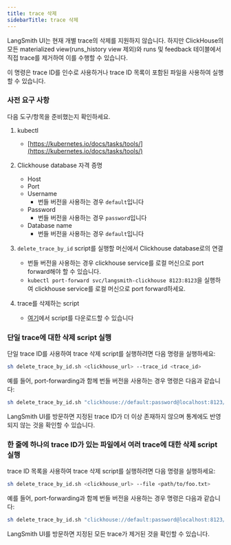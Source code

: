 ```yaml
---
title: trace 삭제
sidebarTitle: trace 삭제
---
```


LangSmith UI는 현재 개별 trace의 삭제를 지원하지 않습니다. 하지만 ClickHouse의 모든 materialized view(runs_history view 제외)와 runs 및 feedback 테이블에서 직접 trace를 제거하여 이를 수행할 수 있습니다.

이 명령은 trace ID를 인수로 사용하거나 trace ID 목록이 포함된 파일을 사용하여 실행할 수 있습니다.

### 사전 요구 사항

다음 도구/항목을 준비했는지 확인하세요.

1. kubectl

   * [https://kubernetes.io/docs/tasks/tools/](https://kubernetes.io/docs/tasks/tools/)

2. Clickhouse database 자격 증명

   * Host
   * Port
   * Username
     * 번들 버전을 사용하는 경우 `default`입니다
   * Password
     * 번들 버전을 사용하는 경우 `password`입니다
   * Database name
     * 번들 버전을 사용하는 경우 `default`입니다

3. `delete_trace_by_id` script를 실행할 머신에서 Clickhouse database로의 연결

   * 번들 버전을 사용하는 경우 clickhouse service를 로컬 머신으로 port forward해야 할 수 있습니다.
   * `kubectl port-forward svc/langsmith-clickhouse 8123:8123`을 실행하여 clickhouse service를 로컬 머신으로 port forward하세요.

4. trace를 삭제하는 script

   * [여기](https://github.com/langchain-ai/helm/blob/main/charts/langsmith/scripts/delete_trace_by_id.sh)에서 script를 다운로드할 수 있습니다

### 단일 trace에 대한 삭제 script 실행

단일 trace ID를 사용하여 trace 삭제 script를 실행하려면 다음 명령을 실행하세요:

```bash
sh delete_trace_by_id.sh <clickhouse_url> --trace_id <trace_id>
```

예를 들어, port-forwarding과 함께 번들 버전을 사용하는 경우 명령은 다음과 같습니다:

```bash
sh delete_trace_by_id.sh "clickhouse://default:password@localhost:8123/default" --trace_id 4ec70ec7-0808-416a-b836-7100aeec934b
```

LangSmith UI를 방문하면 지정된 trace ID가 더 이상 존재하지 않으며 통계에도 반영되지 않는 것을 확인할 수 있습니다.

### 한 줄에 하나의 trace ID가 있는 파일에서 여러 trace에 대한 삭제 script 실행

trace ID 목록을 사용하여 trace 삭제 script를 실행하려면 다음 명령을 실행하세요:

```bash
sh delete_trace_by_id.sh <clickhouse_url> --file <path/to/foo.txt>
```

예를 들어, port-forwarding과 함께 번들 버전을 사용하는 경우 명령은 다음과 같습니다:

```bash
sh delete_trace_by_id.sh "clickhouse://default:password@localhost:8123/default" --file path/to/traces.txt
```

LangSmith UI를 방문하면 지정된 모든 trace가 제거된 것을 확인할 수 있습니다.